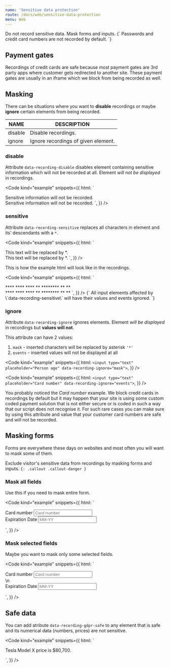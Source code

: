 ```yaml
---
name: 'Sensitive data protection'
route: /docs/web/sensitive-data-protection
menu: Web
---
```



<Title>Sensitive data protection</Title>
<Subtitle>Do not record sensitive data. Mask forms and inputs.</Subtitle>

<TextBlock kind="important">
	{`
Passwords and credit card numbers are not recorded by default.
`}
</TextBlock>

## Payment gates

Recordings of credit cards are safe because most payment gates are 3rd party apps where customer gets redirected to another site. These payment gates are usually in an iframe which we block from being recorded as well.

## Masking

There can be situations where you want to **disable** recordings or maybe **ignore** certain elements from being recorded.

| NAME    | DESCRIPTION                         |
| ------- | ----------------------------------- |
| disable | Disable recordings.                 |
| ignore  | Ignore recordings of given element. |

### disable

Attribute `data-recording-disable` disables element containing sensitive information which will not be recorded at all. Element _will not be displayed_ in recordings.

<Code
	kind="example"
	snippets={{
		html: `
<div data-recording-disable>
  Sensitive information will not be recorded.
  </div>
    Sensitive information will not be recorded.
  </div>
</div>
`,
	}}
/>

### sensitive

Attribute `data-recording-sensitive` replaces all characters in element and its' descendants with a `*`.

<Code
	kind="example"
	snippets={{
		html: `
<div data-recording-sensitive>
  This text will be replaced by *.
  </div>
    This text will be replaced by *.
  </div>
</div>
`,
	}}
/>

This is how the example html will look like in the recordings.

<Code
	kind="example"
	snippets={{
		html: `
<div data-recording-sensitive>
  **** **** **** ** ******** ** **
  </div>
    **** **** **** ** ******** ** **
  </div>
</div>
`,
	}}
/>

<TextBlock kind="important">
	{`
All input elements affected by \`data-recording-sensitive\` will have their values and events ignored.
`}
</TextBlock>

### ignore

Attribute `data-recording-ignore` ignores elements. Element _will be displayed_ in recordings but **values will not**.

This attribute can have 2 values:

1. `mask` - inserted characters will be replaced by asterisk `'*'`
2. `events` - inserted values will not be displayed at all

<Code
	kind="example"
	snippets={{
		html: `
<input type="text" placeholder="Person age" data-recording-ignore="mask">
`,
	}}
/>

<Code
	kind="example"
	snippets={{
		html: `
<input type="text" placeholder="Card number" data-recording-ignore="events">
`,
	}}
/>

You probably noticed the _Card number_ example. We block credit cards in recordings by default but it may happen that your site is using some custom coded payment solution that is not either secure or is coded in such a way that our script does not recognise it. For such rare cases you can make sure by using this attribute and value that your customer card numbers are safe and will not be recorded.

## Masking forms

Forms are everywhere these days on websites and most often you will want to mask some of them.

Exclude visitor's sensitive data from recordings by masking forms and inputs.
`{: .callout .callout-danger }`

### Mask all fields

Use this if you need to mask entire form.

<Code
  kind="example"
  snippets={{
    html: `
<!-- Mask all fields in a form -->
<form data-recording-ignore="mask">
  <div>
    <label>Card number</label>
    <input type="text" placeholder="Card number">
  </div>
  <div>
    <label>Expiration Date</label>
    <input type="text" placeholder="MM-YY">
  </div>
</form>
`,
  }}
/>

### Mask selected fields

Maybe you want to mask only some selected fields.

<Code
  kind="example"
  snippets={{
    html: `
<form>
  <!-- Mask this field -->
  <div data-recording-ignore="mask">
    <label>Card number</label>
    <input type="text" placeholder="Card number">
  </div>\n
  <!-- This field is not masked -->
  <div>
    <label>Expiration Date</label>
    <input type="text" placeholder="MM-YY">
  </div>
</form>
`,
  }}
/>

## Safe data

You can add atribute `data-recording-gdpr-safe` to any element that is safe and its numerical data (numbers, prices) are not sensitive.

<Code
	kind="example"
	snippets={{
		html: `
<p data-recording-gdpr-safe>
  Tesla Model X price is $80,700.
</p>
`,
	}}
/>
